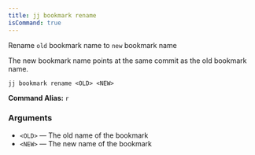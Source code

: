 ```yaml
---
title: jj bookmark rename
isCommand: true
---
```


Rename `old` bookmark name to `new` bookmark name

The new bookmark name points at the same commit as the old bookmark name.

```shell title="Usage"
jj bookmark rename <OLD> <NEW>
```

**Command Alias:** `r`

### Arguments

- `<OLD>` — The old name of the bookmark
- `<NEW>` — The new name of the bookmark


